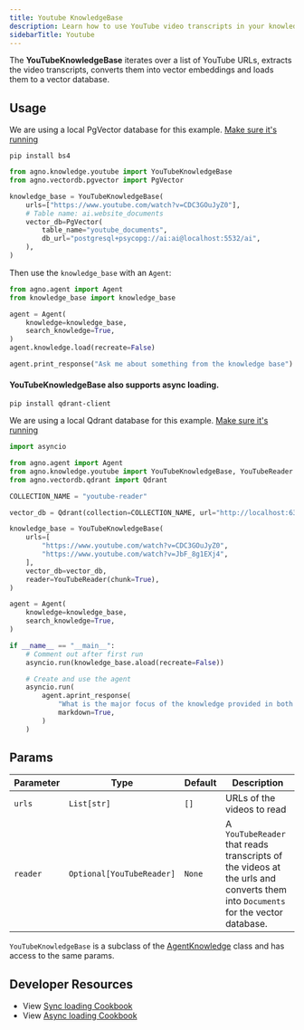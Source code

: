 ```yaml
---
title: Youtube KnowledgeBase
description: Learn how to use YouTube video transcripts in your knowledge base.
sidebarTitle: Youtube
---
```


The **YouTubeKnowledgeBase** iterates over a list of YouTube URLs, extracts the video transcripts, converts them into vector embeddings and loads them to a vector database.

## Usage

<Note>

We are using a local PgVector database for this example. [Make sure it's running](http://localhost:3333/vectordb/pgvector)

</Note>

```shell
pip install bs4
```

```python knowledge_base.py
from agno.knowledge.youtube import YouTubeKnowledgeBase
from agno.vectordb.pgvector import PgVector

knowledge_base = YouTubeKnowledgeBase(
    urls=["https://www.youtube.com/watch?v=CDC3GOuJyZ0"],
    # Table name: ai.website_documents
    vector_db=PgVector(
        table_name="youtube_documents",
        db_url="postgresql+psycopg://ai:ai@localhost:5532/ai",
    ),
)
```

Then use the `knowledge_base` with an `Agent`:

```python agent.py
from agno.agent import Agent
from knowledge_base import knowledge_base

agent = Agent(
    knowledge=knowledge_base,
    search_knowledge=True,
)
agent.knowledge.load(recreate=False)

agent.print_response("Ask me about something from the knowledge base")
```

#### YouTubeKnowledgeBase also supports async loading.

```shell
pip install qdrant-client
```
We are using a local Qdrant database for this example. [Make sure it's running](https://docs.agno.com/vectordb/qdrant)

```python async_knowledge_base.py
import asyncio

from agno.agent import Agent
from agno.knowledge.youtube import YouTubeKnowledgeBase, YouTubeReader
from agno.vectordb.qdrant import Qdrant

COLLECTION_NAME = "youtube-reader"

vector_db = Qdrant(collection=COLLECTION_NAME, url="http://localhost:6333")

knowledge_base = YouTubeKnowledgeBase(
    urls=[
        "https://www.youtube.com/watch?v=CDC3GOuJyZ0",
        "https://www.youtube.com/watch?v=JbF_8g1EXj4",
    ],
    vector_db=vector_db,
    reader=YouTubeReader(chunk=True),
)

agent = Agent(
    knowledge=knowledge_base,
    search_knowledge=True,
)

if __name__ == "__main__":
    # Comment out after first run
    asyncio.run(knowledge_base.aload(recreate=False))

    # Create and use the agent
    asyncio.run(
        agent.aprint_response(
            "What is the major focus of the knowledge provided in both the videos, explain briefly.",
            markdown=True,
        )
    )
```


## Params

| Parameter | Type                      | Default | Description                                                                                                                    |
| --------- | ------------------------- | ------- | ------------------------------------------------------------------------------------------------------------------------------ |
| `urls`    | `List[str]`               | `[]`    | URLs of the videos to read                                                                                                     |
| `reader`  | `Optional[YouTubeReader]` | `None`  | A `YouTubeReader` that reads transcripts of the videos at the urls and converts them into `Documents` for the vector database. |

`YouTubeKnowledgeBase` is a subclass of the [AgentKnowledge](/reference/knowledge/base) class and has access to the same params.

## Developer Resources

- View [Sync loading Cookbook](https://github.com/agno-agi/agno/blob/main/cookbook/agent_concepts/knowledge/youtube_kb.py)
- View [Async loading Cookbook](https://github.com/agno-agi/agno/blob/main/cookbook/agent_concepts/knowledge/youtube_kb_async.py)
